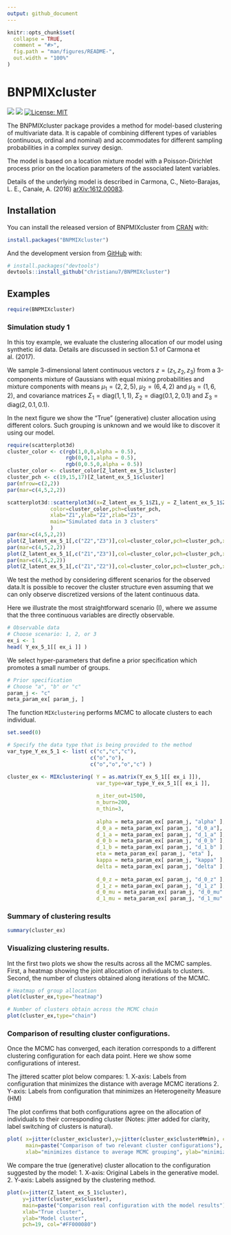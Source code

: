 ```yaml
---
output: github_document
---
```


<!-- README.md is generated from README.Rmd. Please edit that file -->

```r
knitr::opts_chunk$set(
  collapse = TRUE,
  comment = "#>",
  fig.path = "man/figures/README-",
  out.width = "100%"
)
```

# BNPMIXcluster

<!-- badges: start -->
[![](https://img.shields.io/badge/doi-10.1007/s11634--018--0313--6-yellow.svg)](https://doi.org/10.1007/s11634-018-0313-6)
[![](https://img.shields.io/badge/devel%20version-1.3-blue.svg)](https://github.com/christianu7/BNPMIXcluster)
[![License: MIT](https://img.shields.io/badge/license-MIT-blue.svg)](https://cran.r-project.org/web/licenses/MIT)
<!-- badges: end -->

The BNPMIXcluster package provides a method for model-based clustering of multivariate data. It is capable of combining different types of variables (continuous, ordinal and nominal) and accommodates for different sampling probabilities in a complex survey design.

The model is based on a location mixture model with a Poisson-Dirichlet process prior on the location parameters of the associated latent variables.

Details of the underlying model is described in Carmona, C., Nieto-Barajas, L. E., Canale, A. (2016) [arXiv:1612.00083](https://arxiv.org/abs/1612.00083).

## Installation

You can install the released version of BNPMIXcluster from [CRAN](https://CRAN.R-project.org/package=BNPMIXcluster) with:

``` r
install.packages("BNPMIXcluster")
```

And the development version from [GitHub](https://github.com/) with:

``` r
# install.packages("devtools")
devtools::install_github("christianu7/BNPMIXcluster")
```
## Examples

```r
require(BNPMIXcluster)
```

### Simulation study 1     

In this toy example, we evaluate the clustering allocation of our model using synthetic iid data. Details are discussed in section 5.1 of Carmona et al. (2017).

We sample 3-dimensional latent continuous vectors $z=(z_1, z_2, z_3)$ from a
3-components mixture of Gaussians with equal mixing probabilities and mixture components with means $\mu_1 = (2, 2, 5)$, $\mu_2 = (6, 4, 2)$ and $\mu_3 = (1, 6, 2)$, and covariance matrices
$\Sigma_1 = \text{diag}(1, 1, 1)$, $\Sigma_2 = \text{diag}(0.1, 2, 0.1)$ and $\Sigma_3 = \text{diag}(2, 0.1, 0.1)$.

In the next figure we show the "True" (generative) cluster allocation using different colors. Such grouping is unknown and we would like to discover it using our model.

```r
require(scatterplot3d)
cluster_color <- c(rgb(1,0,0,alpha = 0.5),
                   rgb(0,0,1,alpha = 0.5),
                   rgb(0,0.5,0,alpha = 0.5))
cluster_color <- cluster_color[Z_latent_ex_5_1$cluster]
cluster_pch <- c(19,15,17)[Z_latent_ex_5_1$cluster]
par(mfrow=c(2,2))
par(mar=c(4,5,2,2))

scatterplot3d::scatterplot3d(x=Z_latent_ex_5_1$Z1,y = Z_latent_ex_5_1$Z2, z=Z_latent_ex_5_1$Z3,
              color=cluster_color,pch=cluster_pch,
              xlab="Z1",ylab="Z2",zlab="Z3",
              main="Simulated data in 3 clusters"
              )
par(mar=c(4,5,2,2))
plot(Z_latent_ex_5_1[,c("Z2","Z3")],col=cluster_color,pch=cluster_pch,xlab="Z2",ylab="Z3")
par(mar=c(4,5,2,2))
plot(Z_latent_ex_5_1[,c("Z1","Z3")],col=cluster_color,pch=cluster_pch,xlab="Z1",ylab="Z3")
par(mar=c(4,5,2,2))
plot(Z_latent_ex_5_1[,c("Z1","Z2")],col=cluster_color,pch=cluster_pch,xlab="Z1",ylab="Z2")
```

We test the method by considering different scenarios for the observed data.It is possible to recover the cluster structure even assuming that we can only observe discretized versions of the latent continuous data.

Here we illustrate the most straightforward scenario (I), where we assume that the three continuous variables are directly observable.

```r
# Observable data
# Choose scenario: 1, 2, or 3
ex_i <- 1
head( Y_ex_5_1[[ ex_i ]] )
```

We select hyper-parameters that define a prior specification which promotes a small number of groups.

```r
# Prior specification
# Choose "a", "b" or "c"
param_j <- "c"
meta_param_ex[ param_j, ]
```

The function `MIXclustering` performs MCMC to allocate clusters to each individual.

```r
set.seed(0) 

# Specify the data type that is being provided to the method
var_type_Y_ex_5_1 <- list( c("c","c","c"),
                           c("o","o"),
                           c("o","o","o","c") )

cluster_ex <- MIXclustering( Y = as.matrix(Y_ex_5_1[[ ex_i ]]),
                             var_type=var_type_Y_ex_5_1[[ ex_i ]],
                             
                             n_iter_out=1500,
                             n_burn=200,
                             n_thin=3,
                             
                             alpha = meta_param_ex[ param_j, "alpha" ],
                             d_0_a = meta_param_ex[ param_j, "d_0_a"],
                             d_1_a = meta_param_ex[ param_j, "d_1_a" ],
                             d_0_b = meta_param_ex[ param_j, "d_0_b" ],
                             d_1_b = meta_param_ex[ param_j, "d_1_b" ],
                             eta = meta_param_ex[ param_j, "eta" ],
                             kappa = meta_param_ex[ param_j, "kappa" ],
                             delta = meta_param_ex[ param_j, "delta" ],
                             
                             d_0_z = meta_param_ex[ param_j, "d_0_z" ],
                             d_1_z = meta_param_ex[ param_j, "d_1_z" ],
                             d_0_mu = meta_param_ex[ param_j, "d_0_mu" ],
                             d_1_mu = meta_param_ex[ param_j, "d_1_mu" ] )

```

### Summary of clustering results

```r
summary(cluster_ex)
```

### Visualizing clustering results.

Int the first two plots we show the results across all the MCMC samples. First, a heatmap showing the joint allocation of individuals to clusters. Second, the number of clusters obtained along iterations of 
the MCMC. 

```r
# Heatmap of group allocation
plot(cluster_ex,type="heatmap")
```

```r
# Number of clusters obtain across the MCMC chain
plot(cluster_ex,type="chain")
```

### Comparison of resulting cluster configurations.

Once the MCMC has converged, each iteration corresponds to a different clustering configuration for each data point. Here we show some configurations of interest.

The jittered scatter plot below compares:
1. X-axis: Labels from configuration that minimizes the distance with average MCMC iterations
2. Y-axis: Labels from configuration that minimizes an Heterogeneity Measure (HM)

The plot confirms that both configurations agree on the allocation of individuals to their corresponding cluster (Notes: jitter added for clarity, label switching of clusters is natural).

```r
plot( x=jitter(cluster_ex$cluster),y=jitter(cluster_ex$clusterHMmin), col="#FF000080", pch=20,
      main=paste("Comparison of two relevant cluster configurations"),
      xlab="minimizes distance to average MCMC grouping", ylab="minimizes Heterogeneity Measure" )
```

We compare the true (generative) cluster allocation to the configuration suggested by the model:
1. X-axis: Original Labels in the generative model.
2. Y-axis: Labels assigned by the clustering method.

```r
plot(x=jitter(Z_latent_ex_5_1$cluster),
     y=jitter(cluster_ex$cluster),
     main=paste("Comparison real configuration with the model results"),
     xlab="True cluster",
     ylab="Model cluster",
     pch=19, col="#FF000080")
```
